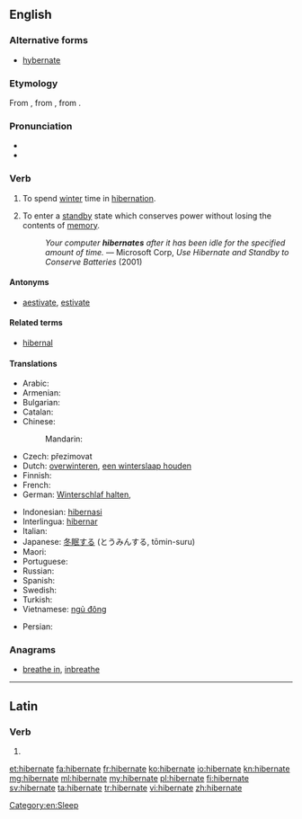 ==English==

===Alternative forms===
* [[hybernate]]

===Etymology===
From {{etyl|la}} {{term|hibernatus|lang=la}}, from {{term|hiberno|hibernō|lang=la}}, from {{term|hibernus|hībernus|winter|lang=la}}.

===Pronunciation===
* {{X-SAMPA|/"haIb@%neIt/}}
* {{IPA|/ˈhaɪbəˌneɪt/}}

===Verb===
{{en-verb|hibernat|ing}}

# {{intransitive}} To spend [[winter]] time in [[hibernation]].
# {{intransitive}} {{computing}} To enter a [[standby]] state which conserves power without losing the contents of [[memory]].
#: ''Your computer '''hibernates''' after it has been idle for the specified amount of time.'' &mdash; Microsoft Corp, ''Use Hibernate and Standby to Conserve Batteries'' (2001)

====Antonyms====
* [[aestivate]], [[estivate]]

====Related terms====
* [[hibernal]]

====Translations====
{{trans-top|winter sleep}}
* Arabic: {{t-|ar|أسبت|tr='asbata}}
* Armenian: {{t-|hy|ձմեռել|tr=jmeṙel}}
* Bulgarian: {{t|bg|зимен сън|m|sc=Cyrl}}
* Catalan: {{t+|ca|hibernar}}
* Chinese:
*: Mandarin: {{t-|cmn|冬眠|tr=dōngmián|sc=Hani}}
* Czech: přezimovat
* Dutch: [[overwinteren]], [[een winterslaap houden]]
* Finnish: {{t-|fi|horrostaa}}
* French: {{t+|fr|hiberner}}
* German: [[Winterschlaf halten]],  {{t-|de|überwintern}}
{{trans-mid}}
* Indonesian: [[hibernasi]]
* Interlingua: [[hibernar]]
* Italian: {{t-|it|ibernare}}
* Japanese: [[冬眠]]する (とうみんする, tōmin-suru)
* Maori: {{t|mi|moemakariri}}
* Portuguese: {{t+|pt|hibernar}}
* Russian: {{t+|ru|зимовать|tr=zimovát'}}
* Spanish: {{t-|es|hibernar}}
* Swedish: {{t+|sv|övervintra}}
* Turkish: {{t+|tr|kış uykusuna yatmak}}
* Vietnamese: [[ngủ đông]]
{{trans-bottom}}

{{trans-top|computer standby}}
* Persian: {{t+|fa|خواب زمستانی|sc=fa-Arab}}
{{trans-mid}}
{{trans-bottom}}

===Anagrams===
* [[breathe in#English|breathe in]], [[inbreathe#English|inbreathe]]

[[Category:en:Sleep]]

----

==Latin==

===Verb===
{{la-verb-form|hībernāte}}

# {{conjugation of|hiberno|hībernō|1|p|pres|act|imp|lang=la}}

[[et:hibernate]]
[[fa:hibernate]]
[[fr:hibernate]]
[[ko:hibernate]]
[[io:hibernate]]
[[kn:hibernate]]
[[mg:hibernate]]
[[ml:hibernate]]
[[my:hibernate]]
[[pl:hibernate]]
[[fi:hibernate]]
[[sv:hibernate]]
[[ta:hibernate]]
[[tr:hibernate]]
[[vi:hibernate]]
[[zh:hibernate]]